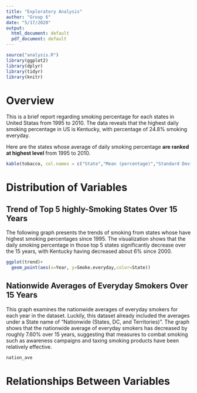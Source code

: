 ```yaml
---
title: "Exploratory Analysis"
author: "Group 6"
date: "5/17/2020"
output:
  html_document: default
  pdf_document: default
---
```


```r
source("analysis.R")
library(ggplot2)
library(dplyr)
library(tidyr)
library(knitr)
```

# Overview
This is a brief report regarding smoking percentage for each states in United Statas from 1995 to 2010. The data reveals that the highest daily smoking percentage in US is Kentucky, with percentage of 24.8% smoking everyday.

Here are the states whose average of daily smoking percentage **are ranked at highest level** from 1995 to 2010. 

```r
kable(tobacco, col.names = c("State","Mean (percentage)","Standard Deviation"))
```


# Distribution of Variables

## Trend of Top 5 highly-Smoking States Over 15 Years

The following graph presents the trends of smoking from states whose have highest smoking percentages since 1995. The visualization shows that the daily smoking percentage in those top 5 states significantly decrease over the 15 years, with Kentucky having decreased about 6% since 2000. 

```r
ggplot(trend)+
  geom_point(aes(x=Year, y=Smoke.everyday,color=State))
```

## Nationwide Averages of Everyday Smokers Over 15 Years

This graph examines the nationwide averages of everyday smokers for each year in the dataset. Luckily, this dataset already included the averages under a State name of "Nationwide (States, DC, and Territories)". The graph shows that the nationwide average of everyday smokers has decreased by roughly 7.60% over 15 years, suggesting that measures to combat smoking such as awareness campaigns and taxing smoking products have been relatively effective.

```r
nation_ave
```

# Relationships Between Variables 